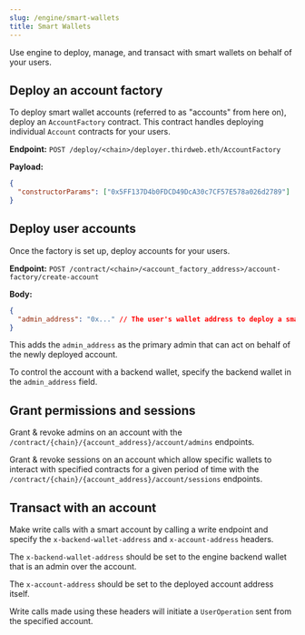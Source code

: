 ```yaml
---
slug: /engine/smart-wallets
title: Smart Wallets
---
```


Use engine to deploy, manage, and transact with smart wallets on behalf of your users.

## Deploy an account factory

To deploy smart wallet accounts (referred to as "accounts" from here on), deploy an `AccountFactory` contract. This contract handles deploying individual `Account` contracts for your users.

**Endpoint:** `POST /deploy/<chain>/deployer.thirdweb.eth/AccountFactory`

**Payload:**

```json
{
  "constructorParams": ["0x5FF137D4b0FDCD49DcA30c7CF57E578a026d2789"]
}
```

## Deploy user accounts

Once the factory is set up, deploy accounts for your users.

**Endpoint:** `POST /contract/<chain>/<account_factory_address>/account-factory/create-account`

**Body:**

```json
{
  "admin_address": "0x..." // The user's wallet address to deploy a smart wallet for
}
```

This adds the `admin_address` as the primary admin that can act on behalf of the newly deployed account.

To control the account with a backend wallet, specify the backend wallet in the `admin_address` field.

## Grant permissions and sessions

Grant & revoke admins on an account with the `/contract/{chain}/{account_address}/account/admins` endpoints.

Grant & revoke sessions on an account which allow specific wallets to interact with specified contracts for a given period of time with the `/contract/{chain}/{account_address}/account/sessions` endpoints.

## Transact with an account

Make write calls with a smart account by calling a write endpoint and specify the `x-backend-wallet-address` and `x-account-address` headers.

The `x-backend-wallet-address` should be set to the engine backend wallet that is an admin over the account.

The `x-account-address` should be set to the deployed account address itself.

Write calls made using these headers will initiate a `UserOperation` sent from the specified account.
